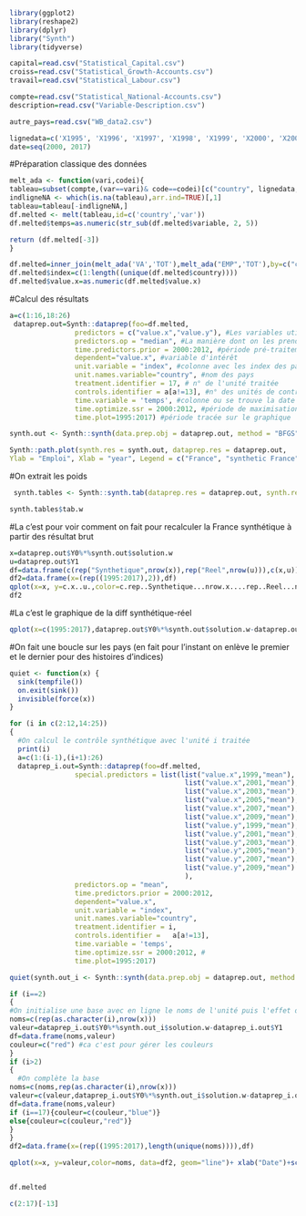 ```r
library(ggplot2)
library(reshape2)
library(dplyr)
library("Synth")
library(tidyverse)

```
```r
capital=read.csv("Statistical_Capital.csv")
croiss=read.csv("Statistical_Growth-Accounts.csv")
travail=read.csv("Statistical_Labour.csv")

compte=read.csv("Statistical_National-Accounts.csv")
description=read.csv("Variable-Description.csv")

autre_pays=read.csv("WB_data2.csv")
```

```r
lignedata=c('X1995', 'X1996', 'X1997', 'X1998', 'X1999', 'X2000', 'X2001', 'X2002', 'X2003', 'X2004', 'X2005', 'X2006', 'X2007', 'X2008', 'X2009', 'X2010', 'X2011', 'X2012', 'X2013', 'X2014', 'X2015', 'X2016', 'X2017')#les colonnes de données 
date=seq(2000, 2017)
```
#Préparation classique des données
```r
melt_ada <- function(vari,codei){
tableau=subset(compte,(var==vari)& code==codei)[c("country", lignedata,"var")]
indligneNA <- which(is.na(tableau),arr.ind=TRUE)[,1]
tableau=tableau[-indligneNA,]
df.melted <- melt(tableau,id=c('country','var'))
df.melted$temps=as.numeric(str_sub(df.melted$variable, 2, 5))

return (df.melted[-3])
}
```

```r
df.melted=inner_join(melt_ada('VA','TOT'),melt_ada("EMP",'TOT'),by=c("country","temps"))
df.melted$index=c(1:length((unique(df.melted$country))))
df.melted$value.x=as.numeric(df.melted$value.x)
```

#Calcul des résultats
```r
a=c(1:16,18:26)
 dataprep.out=Synth::dataprep(foo=df.melted,
                predictors = c("value.x","value.y"), #Les variables utilisé en contrôle
                predictors.op = "median", #La manière dont on les prends en compte
                time.predictors.prior = 2000:2012, #période pré-traitement
                dependent="value.x", #variable d'intérêt
                unit.variable = "index", #colonne avec les index des pays
                unit.names.variable="country", #nom des pays
                treatment.identifier = 17, # n° de l'unité traitée
                controls.identifier = a[a!=13], #n° des unités de contrôles
                time.variable = 'temps', #colonne ou se trouve la date
                time.optimize.ssr = 2000:2012, #période de maximisation
                time.plot=1995:2017) #période tracée sur le graphique

synth.out <- Synth::synth(data.prep.obj = dataprep.out, method = "BFGS")

Synth::path.plot(synth.res = synth.out, dataprep.res = dataprep.out,
Ylab = "Emploi", Xlab = "year", Legend = c("France", "synthetic France"), Legend.position = "bottomright")
```

#On extrait les poids 
```r
 synth.tables <- Synth::synth.tab(dataprep.res = dataprep.out, synth.res = synth.out)

synth.tables$tab.w
```

#La c'est pour voir comment on fait pour recalculer la France synthétique à partir des résultat brut
```r
x=dataprep.out$Y0%*%synth.out$solution.w
u=dataprep.out$Y1
df=data.frame(c(rep("Synthetique",nrow(x)),rep("Reel",nrow(u))),c(x,u))
df2=data.frame(x=(rep((1995:2017),2)),df)
qplot(x=x, y=c.x..u.,color=c.rep..Synthetique...nrow.x....rep..Reel...nrow.u..., data=df2, geom="line")+ xlab("Date")
df2
```
#La c'est le graphique de la diff synthétique-réel
```r
qplot(x=c(1995:2017),dataprep.out$Y0%*%synth.out$solution.w-dataprep.out$Y1,geom="line")
```

#On fait une boucle sur les pays (en fait pour l'instant on enlève le premier et le dernier pour des histoires d'indices)
```r
quiet <- function(x) { 
  sink(tempfile()) 
  on.exit(sink()) 
  invisible(force(x)) 
} 

for (i in c(2:12,14:25))
{
  #On calcul le contrôle synthétique avec l'unité i traitée
  print(i)
  a=c(1:(i-1),(i+1):26)
  dataprep_i.out=Synth::dataprep(foo=df.melted,
                special.predictors = list(list("value.x",1999,"mean"),
                                           list("value.x",2001,"mean"),
                                           list("value.x",2003,"mean"),
                                           list("value.x",2005,"mean"),
                                           list("value.x",2007,"mean"),
                                           list("value.x",2009,"mean"),
                                           list("value.y",1999,"mean"),
                                           list("value.y",2001,"mean"),
                                           list("value.y",2003,"mean"),
                                           list("value.y",2005,"mean"),
                                           list("value.y",2007,"mean"),
                                           list("value.y",2009,"mean")
                                           ),
                predictors.op = "mean", 
                time.predictors.prior = 2000:2012, 
                dependent="value.x", 
                unit.variable = "index", 
                unit.names.variable="country", 
                treatment.identifier = i, 
                controls.identifier =   a[a!=13], 
                time.variable = 'temps', 
                time.optimize.ssr = 2000:2012, #
                time.plot=1995:2017) 

quiet(synth.out_i <- Synth::synth(data.prep.obj = dataprep.out, method = "BFGS")) #On calcul les résultats sans les afficher

if (i==2)
{
#On initialise une base avec en ligne le noms de l'unité puis l'effet du traitement pour chaque année (le numéro de l'année n'est pas dans la base)
noms=c(rep(as.character(i),nrow(x)))
valeur=dataprep_i.out$Y0%*%synth.out_i$solution.w-dataprep_i.out$Y1 
df=data.frame(noms,valeur)
couleur=c("red") #ca c'est pour gérer les couleurs
}
if (i>2)
{
  #On complète la base
noms=c(noms,rep(as.character(i),nrow(x)))
valeur=c(valeur,dataprep_i.out$Y0%*%synth.out_i$solution.w-dataprep_i.out$Y1)
df=data.frame(noms,valeur)
if (i==17){couleur=c(couleur,"blue")}
else{couleur=c(couleur,"red")}
}
}
df2=data.frame(x=(rep((1995:2017),length(unique(noms)))),df)
```


```r
qplot(x=x, y=valeur,color=noms, data=df2, geom="line")+ xlab("Date")+scale_color_manual(breaks = unique(df2$noms),                        values=couleur)
```


```r
```
```r
df.melted
```
```r
c(2:17)[-13]
```

